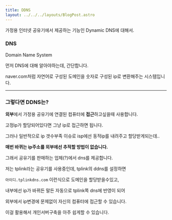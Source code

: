 ```yaml
---
title: DDNS
layout: ../../../layouts/BlogPost.astro
---
```


가정용 인터넷 공유기에서 제공하는 기능인 Dynamic DNS에 대해서.

### DNS

Domain Name System

먼저 DNS에 대해 알아야하는데, 간단합니다.

naver.com처럼 자연어로 구성된 도메인을 숫자로 구성된 ip로 변환해주는 시스템입니다.

---

### 그렇다면 DDNS는?

**외부**에서 가정용 공유기에 연결된 컴퓨터에 **접근**하고싶을때 사용합니다.

고정ip가 할당되어있다면 그냥 ip로 접근하면 됩니다.

그러나 일반적으로 ip 갯수부족 이슈로 isp에선 동적ip를 내려주고 할당받게되는데..

**매번 바뀌는 ip주소를 외부에선 추적할 방법이 없습니다.**

그래서 공유기를 판매하는 업체(?)에서 dns를 제공합니다.

저는 tplink라는 공유기를 사용중인데, tplink의 ddns를 설정하면

```아이디.tplinkdns.com``` 이런식으로 도메인을 할당받을수있고,

내부에선 ip가 바뀌든 말든 자동으로 tplink쪽 dns에 반영이 되어

외부에서 ip변경에 문제없이 자신의 컴퓨터에 접근할 수 있습니다.

이걸 활용해서 개인서버구축을 아주 쉽게할 수 있습니다.
